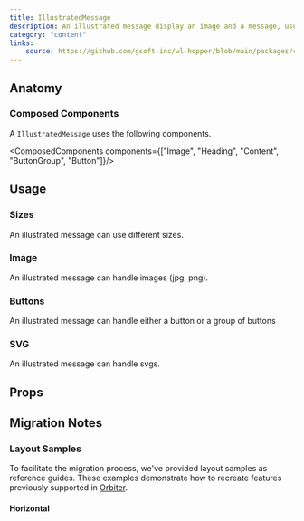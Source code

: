 ```yaml
---
title: IllustratedMessage
description: An illustrated message display an image and a message, usually for an empty state or an error page.
category: "content"
links:
    source: https://github.com/gsoft-inc/wl-hopper/blob/main/packages/components/src/IllustratedMessage/src/IllustratedMessage.tsx
---
```


<Example src="IllustratedMessage/docs/default" isOpen />

## Anatomy

### Composed Components

A `IllustratedMessage` uses the following components.

<ComposedComponents components={["Image", "Heading", "Content", "ButtonGroup", "Button"]}/>

## Usage

### Sizes

An illustrated message can use different sizes.

<Example src="IllustratedMessage/docs/size" />

### Image

An illustrated message can handle images (jpg, png).

<Example src="IllustratedMessage/docs/image" />

### Buttons

An illustrated message can handle either a button or a group of buttons

<Example src="IllustratedMessage/docs/buttons" />

### SVG

An illustrated message can handle svgs.

<Example src="IllustratedMessage/docs/svg" />

## Props

<PropTable component="IllustratedMessage" />

## Migration Notes

<MigrateGuide src="IllustratedMessage/docs/migration-notes" />

### Layout Samples

To facilitate the migration process, we've provided layout samples as reference guides. These examples demonstrate how to recreate features previously supported in [Orbiter](https://wl-orbiter-website.netlify.app/?path=/docs/illustrated-message--docs).

#### Horizontal

<Example src="IllustratedMessage/docs/migration/horizontal" />
